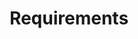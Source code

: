 ---
title: Requirements
description: This page is a work-in-progress.
sidebar:
    order: 1
    badge: "TODO"
---